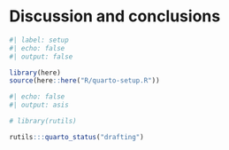 <!-- %:::% .common h1 begin %:::% -->
# Discussion and conclusions
<!-- %:::% .common h1 end %:::% -->

```r
#| label: setup
#| echo: false
#| output: false

library(here)
source(here::here("R/quarto-setup.R"))
```

```r
#| echo: false
#| output: asis

# library(rutils)

rutils:::quarto_status("drafting")
```

<!-- ## Discussion -->

<!-- ## Limitations -->

<!-- ## Conclusions -->

<!-- ## Future perspectives -->
